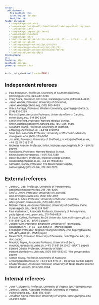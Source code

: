 ```yaml
---
output:
  pdf_document:
    fig_caption: true
    latex_engine: xelatex
    keep_tex: yes
header-includes:
   - \usepackage{booktabs}
   - \usepackage[font={small},labelfont=bf,labelsep=colon]{caption}
   - \linespread{1.05}
   - \usepackage[compact]{titlesec}
   - \usepackage{enumitem}
   - \usepackage{tikz}
   - \def\checkmark{\tikz\fill[scale=0.4](0,.35) -- (.25,0) -- (1,.7) -- (.25,.15) -- cycle;}
   - \setlist{nolistsep}
   - \titlespacing{\section}{2pt}{*0}{*0}
   - \titlespacing{\subsection}{2pt}{*0}{*0}
   - \titlespacing{\subsubsection}{2pt}{*0}{*0}
   - \setlength{\parskip}{6pt}
bibliography:
csl:
fontsize: 12pt
mainfont: Georgia
geometry: margin=1.0in
---
```


<!--
   - \setlength{\parskip}{3pt}
   - \setlength{\topsep}{0pt}
   - \setlength{\partopsep}{0pt}
   - \setlength{\itemsep}{0pt}
   - \setlength{\floatsep}{0pt}
   - \setlength{\intextsep}{2pt}
   - \setlength{\abovecaptionskip}{2pt}
   - \setlength{\belowcaptionskip}{0pt}
-->


<style type="text/css">
body,
code.bash{
  font-size: 8px;
}
pre {
  font-size: 8px
}
</style>

<!-- https://grants.nih.gov/grants/ElectronicReceipt/pdf_guidelines.htm -->


```r
knitr::opts_chunk$set( cache=TRUE )
```

\pagenumbering{gobble}

<!--
https://faculty.med.virginia.edu/facultyaffairs/files/2015/05/Referee-letter-criteria-15-April-2015.pdf
-->

# Independent referees

<!--
* Michael Yassa, Associate Professor, UC Irvine, myassa@uci.edu, (949) 824-1687
-->

* Paul Thompson, Professor, University of Southern California,  pthomp@usc.edu, 323-442-7246
* Craig Stark, Professor, UC Irvine, starklab@uci.edu, (949) 824-4230
* Jason Woods, Professor, University of Cincinnati, Jason.Woods@cchmc.org, (513) 803-4463
* Grace Parraga, Professor, Western University, gparraga@robarts.ca, (519) 931-5265
* Martin Styner, Associate Professor, University of North Carolina, styner@unc.edu, 919 590 6209
* Simon Warfield, Professor, Harvard Medical School, simon.warfield@childrens.harvard.edu, (617) 355-4566
* Alejandro Frangi, Professor, University of Sheffield, a.frangi@sheffield.ac.uk, +44 114 2220153
* Sean Fain, Associate Professor, University of Wisconsin-Madison, sfain@wisc.edu, (608) 263-0090
* Jim Wild, Professor, University of Sheffield, j.m.wild@sheffield.ac.uk, +44 (0) 114 215 9141
* Nicholas Ayache, Professor, INRIA,  Nicholas.Ayache@inria.fr   (X - BRATS paper)
* Ron Kikinis, Professor, Harvard Medical School, kikinis@bwh.harvard.edu, +1 617.732.7389
* Daniel Rueckert, Professor, Imperial College London, d.rueckert@imperial.ac.uk, +44 20 75948333
* Samuel E. Gandy, Professor, The Mount Sinai Hospital, samuel.gandy@mssm.edu, 212-241-7076


<!--
# Possible independent referees (co-authors on competition papers)
-->

# External referees

* James C. Gee, Professor, University of Pennsylvania, gee@mail.med.upenn.edu, 215-746-6295
* Amir A. Amini, Professor, University of Louisville, amir.amini@louisville.edu, (502) 852 4767
* Talissa A. Altes, Professor, University of Missouri-Columbia, altest@health.missouri.edu, (573) 882-1026
* Michael Yassa, Associate Professor, University of California, Irvine, myassa@uci.edu, (949) 824 1687
* Paul Yushkevich, Associate Professor, University of Pennsylvania, pauly2@mail.med.upenn.edu, 215-746-6924
* D. Louis Collins,  Professor, McGill University, louis.collins@mcgill.ca, 1 514–398–4227       (X - BRATS paper)
* Josien Pluim, Professor, Eindhoven University of Technology, j.pluim@tue.nl, +31 40 - 247 8853             (X - EMPIRE paper)
* Erin Bigler, Professor, Brigham Young University, erin_bigler@byu.edu, 801-422-4289                   (X - WMH paper)
* Dawn Elliot, Professor, University of Delaware, delliott@udel.edu,                 (X - disc paper)
* Mauricio Reyes, Associate Professor, University of Bern, mauricio.reyes@istb.unibe.ch, (+41) 31 631 59 20 (X - BRATS paper)
* Edward DiBella, Professor, University of Utah, edward.dibella@hsc.utah.edu, (801) 585-5543       (X - the group cardiac paper)
* Alistair Young, Professor, University of Auckland, a.young@auckland.ac.nz, +64 9 923 6115     (X - the group cardiac paper)
* Khader Hassan, Associate Professor, University of Texas Health Science Center at Houston, (713) 500-7684

# Internal referees

* John P. Mugler III, Professor, University of Virginia, jpm7r@virginia.edu
* James R. Stone, Associate Professor, University of Virginia, jrs7r@virginia.edu, (434) 924-9401
* Jonathon Kipnis, Professor, University of Virginia, kipnis@virginia.edu, 434.982.3858
